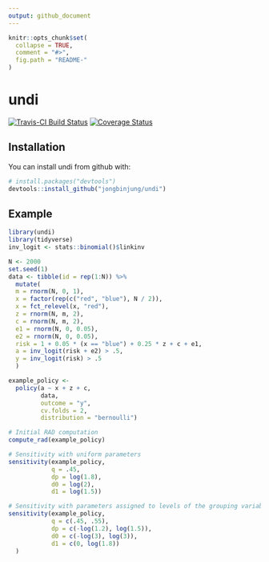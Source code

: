 ```yaml
---
output: github_document
---
```


<!-- README.md is generated from README.Rmd. Please edit that file -->

```r
knitr::opts_chunk$set(
  collapse = TRUE,
  comment = "#>",
  fig.path = "README-"
)
```

# undi

[![Travis-CI Build Status](https://travis-ci.org/jongbinjung/undi.svg?branch=master)](https://travis-ci.org/jongbinjung/undi)
[![Coverage Status](https://img.shields.io/codecov/c/github/jongbinjung/undi/master.svg)](https://codecov.io/github/jongbinjung/undi?branch=master)

## Installation

You can install undi from github with:

```r
# install.packages("devtools")
devtools::install_github("jongbinjung/undi")
```

## Example

```r
library(undi)
library(tidyverse)
inv_logit <- stats::binomial()$linkinv

N <- 2000
set.seed(1)
data <- tibble(id = rep(1:N)) %>%
  mutate(
  m = rnorm(N, 0, 1),
  x = factor(rep(c("red", "blue"), N / 2)),
  x = fct_relevel(x, "red"),
  z = rnorm(N, m, 2),
  c = rnorm(N, m, 2),
  e1 = rnorm(N, 0, 0.05),
  e2 = rnorm(N, 0, 0.05),
  risk = 1 + 0.05 * (x == "blue") + 0.25 * z + c + e1,
  a = inv_logit(risk + e2) > .5,
  y = inv_logit(risk) > .5
  )
```

```r
example_policy <-
  policy(a ~ x + z + c, 
         data, 
         outcome = "y", 
         cv.folds = 2, 
         distribution = "bernoulli")

# Initial RAD computation
compute_rad(example_policy)

# Sensitivity with uniform parameters
sensitivity(example_policy, 
            q = .45, 
            dp = log(1.8), 
            d0 = log(2), 
            d1 = log(1.5))

# Sensitivity with parameters assigned to levels of the grouping variable
sensitivity(example_policy, 
            q = c(.45, .55), 
            dp = c(-log(1.2), log(1.5)), 
            d0 = c(-log(3), log(3)), 
            d1 = c(0, log(1.8))
  )
```

